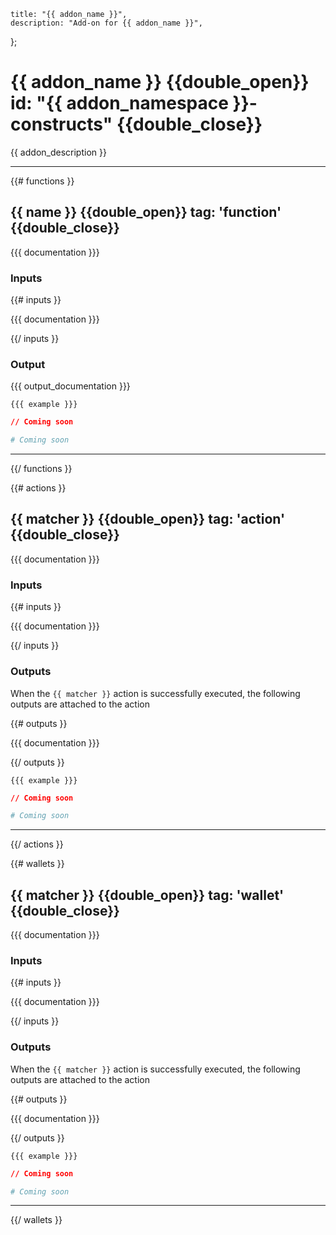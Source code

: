     title: "{{ addon_name }}",
    description: "Add-on for {{ addon_name }}",
};

# {{ addon_name }} {{double_open}} id: "{{ addon_namespace }}-constructs" {{double_close}}

{{ addon_description }}

---

{{# functions }}

## {{ name }} {{double_open}} tag: 'function' {{double_close}}

<Row>
  <Col>

{{{ documentation }}}

### Inputs

<Properties>

{{# inputs }}

  <Property name="{{ name }}">
    {{{ documentation }}}
  </Property>

{{/ inputs }}

</Properties>

### Output

<Properties>
  <Property name="value">
    {{{ output_documentation }}}
  </Property>
</Properties>


<CodeGroup title="Example using {{ name }}">


```hcl {{double_open}} title: 'main.tx' {{double_close}}
{{{ example }}}
```


```json {{double_open}} title: 'main.json' {{double_close}}
// Coming soon
```

```yaml {{double_open}} title: 'main.yaml' {{double_close}}
# Coming soon
```

</CodeGroup>
</Col>
</Row>

---

{{/ functions }}

{{# actions }}

## {{ matcher }} {{double_open}} tag: 'action' {{double_close}}

{{{ documentation }}}

### Inputs

<Properties>

{{# inputs }}

  <Property name="{{ name }}" type="{{ requirementStatus }}">
    {{{ documentation }}}
  </Property>

{{/ inputs }}

</Properties>

### Outputs

<Note>

When the `{{ matcher }}` action is successfully executed, the following outputs are attached to the action

</Note>

<Properties>

{{# outputs }}

  <Property name="{{ name }}">
    {{{ documentation }}}
  </Property>

{{/ outputs }}

</Properties>

<CodeGroup title="Example using {{ matcher }}">


```hcl {{double_open}} title: 'main.tx' {{double_close}}
{{{ example }}}
```


```json {{double_open}} title: 'main.json' {{double_close}}
// Coming soon
```

```yaml {{double_open}} title: 'main.yaml' {{double_close}}
# Coming soon
```

</CodeGroup>

---

{{/ actions }}

{{# wallets }}

## {{ matcher }} {{double_open}} tag: 'wallet' {{double_close}}

{{{ documentation }}}

### Inputs

<Properties>

{{# inputs }}

  <Property name="{{ name }}" type="{{ requirementStatus }}">
    {{{ documentation }}}
  </Property>

{{/ inputs }}

</Properties>

### Outputs

<Note>

When the `{{ matcher }}` action is successfully executed, the following outputs are attached to the action

</Note>

<Properties>

{{# outputs }}

  <Property name="{{ name }}">
    {{{ documentation }}}
  </Property>

{{/ outputs }}

</Properties>

<CodeGroup title="Example using {{ matcher }}">


```hcl {{double_open}} title: 'main.tx' {{double_close}}
{{{ example }}}
```


```json {{double_open}} title: 'main.json' {{double_close}}
// Coming soon
```

```yaml {{double_open}} title: 'main.yaml' {{double_close}}
# Coming soon
```

</CodeGroup>

---

{{/ wallets }}
